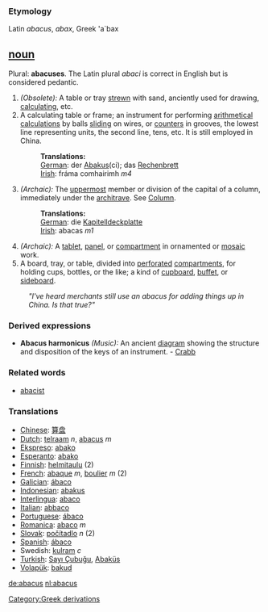 ===Etymology===
Latin ''abacus'', ''abax'', Greek 'a`bax

== [[noun]] ==

Plural: '''abacuses'''. The Latin plural ''abaci'' is correct in English but is considered pedantic.
#''(Obsolete):'' A table or tray [[strewn]] with sand, anciently used for drawing, [[calculating]], etc. 
#A calculating table or frame; an instrument for performing [[arithmetical]] [[calculations]] by balls [[sliding]] on wires, or [[counters]] in grooves, the lowest line representing units, the second line, tens, etc. It is still employed in China.
#:'''Translations:'''
#:[[German]]: der [[Abakus]](ci); das [[Rechenbrett]]
#:[[Irish]]: fráma comhairimh ''m4''
#''(Archaic):'' The [[uppermost]] member or division of the capital of a column, immediately under the [[architrave]]. See [[Column]]. 
#:'''Translations:'''
#:[[German]]: die [[Kapitelldeckplatte]]
#:[[Irish]]: abacas ''m1''
#''(Archaic):'' A [[tablet]], [[panel]], or [[compartment]] in ornamented or [[mosaic]] work.
#A board, tray, or table, divided into [[perforated]] [[compartments]], for holding cups, bottles, or the like; a kind of [[cupboard]], [[buffet]], or [[sideboard]].

:'' "I've heard merchants still use an abacus for adding things up in China. Is that true?" ''

=== Derived expressions ===
*'''Abacus harmonicus''' ''(Music):'' An ancient [[diagram]] showing the structure and disposition of the keys of an instrument. - [[Crabb]]


=== Related words ===
*[[abacist]]

=== Translations ===
*[[Chinese]]: [[算盘]]
*[[Dutch]]: [[telraam]] ''n'', [[abacus]] ''m''
*[[Ekspreso]]: [[abako]]
*[[Esperanto]]: [[abako]]
*[[Finnish]]: [[helmitaulu]] (2)
*[[French]]: [[abaque]] ''m'', [[boulier]] ''m'' (2)
*[[Galician]]: [[ábaco]]
*[[Indonesian]]: [[abakus]]
*[[Interlingua]]: [[abaco]]
*[[Italian]]: [[abbaco]]
*[[Portuguese]]: [[ábaco]]
*[[Romanica]]: [[abaco]] ''m''
*[[Slovak]]: [[počítadlo]] ''n'' (2)
*[[Spanish]]: [[ ábaco]]
*Swedish: [[kulram]] ''c''
*[[Turkish]]: [[Sayı Çubuğu]], [[Abaküs]]
*[[Volapük]]: [[bakud]]

[[Category:Greek derivations]]

[[de:abacus]]
[[nl:abacus]]